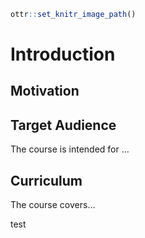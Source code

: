 
```r
ottr::set_knitr_image_path()
```

# Introduction


## Motivation


## Target Audience  

The course is intended for ...

## Curriculum  

The course covers...

test
